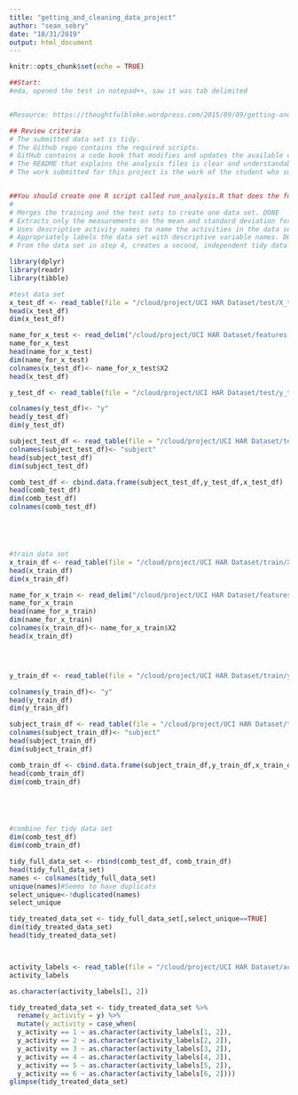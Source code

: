 ```yaml
---
title: "getting_and_cleaning_data_project"
author: "sean_sebry"
date: "10/31/2019"
output: html_document
---
```


```r
knitr::opts_chunk$set(echo = TRUE)

```

```r

##Start:
#eda, opened the test in notepad++, saw it was tab delimited

```

```r



```

```r

#Resource: https://thoughtfulbloke.wordpress.com/2015/09/09/getting-and-cleaning-the-assignment/

## Review criteria
# The submitted data set is tidy.
# The Github repo contains the required scripts.
# GitHub contains a code book that modifies and updates the available codebooks with the data to indicate all the variables and summaries calculated, along with units, and any other relevant information.
# The README that explains the analysis files is clear and understandable.
# The work submitted for this project is the work of the student who submitted it.


##You should create one R script called run_analysis.R that does the following.
# 
# Merges the training and the test sets to create one data set. DONE
# Extracts only the measurements on the mean and standard deviation for each measurement.
# Uses descriptive activity names to name the activities in the data set
# Appropriately labels the data set with descriptive variable names. DONE
# From the data set in step 4, creates a second, independent tidy data set with the average of each variable for each activity and each subject.

```

```r
library(dplyr)
library(readr)
library(tibble)

#test data set
x_test_df <- read_table(file = "/cloud/project/UCI HAR Dataset/test/X_test.txt",col_names = FALSE)
head(x_test_df)
dim(x_test_df)

name_for_x_test <- read_delim("/cloud/project/UCI HAR Dataset/features.txt"," ",col_names = FALSE)
name_for_x_test
head(name_for_x_test)
dim(name_for_x_test)
colnames(x_test_df)<- name_for_x_test$X2
head(x_test_df)

y_test_df <- read_table(file = "/cloud/project/UCI HAR Dataset/test/y_test.txt",col_names = FALSE)

colnames(y_test_df)<- "y"
head(y_test_df)
dim(y_test_df)

subject_test_df <- read_table(file = "/cloud/project/UCI HAR Dataset/test/subject_test.txt",col_names = FALSE)
colnames(subject_test_df)<- "subject"
head(subject_test_df)
dim(subject_test_df)

comb_test_df <- cbind.data.frame(subject_test_df,y_test_df,x_test_df)
head(comb_test_df)
dim(comb_test_df)
colnames(comb_test_df)





#train data set
x_train_df <- read_table(file = "/cloud/project/UCI HAR Dataset/train/X_train.txt",col_names = FALSE)
head(x_train_df)
dim(x_train_df)

name_for_x_train <- read_delim("/cloud/project/UCI HAR Dataset/features.txt"," ",col_names = FALSE)
name_for_x_train
head(name_for_x_train)
dim(name_for_x_train)
colnames(x_train_df)<- name_for_x_train$X2
head(x_train_df)




y_train_df <- read_table(file = "/cloud/project/UCI HAR Dataset/train/y_train.txt",col_names = FALSE)

colnames(y_train_df)<- "y"
head(y_train_df)
dim(y_train_df)

subject_train_df <- read_table(file = "/cloud/project/UCI HAR Dataset/train/subject_train.txt",col_names = FALSE)
colnames(subject_train_df)<- "subject"
head(subject_train_df)
dim(subject_train_df)

comb_train_df <- cbind.data.frame(subject_train_df,y_train_df,x_train_df)
head(comb_train_df)
dim(comb_train_df)





#combine for tidy data set
dim(comb_test_df)
dim(comb_train_df)

tidy_full_data_set <- rbind(comb_test_df, comb_train_df)
head(tidy_full_data_set)
names <- colnames(tidy_full_data_set)
unique(names)#Seems to have duplicats
select_unique<-!duplicated(names)
select_unique

tidy_treated_data_set <- tidy_full_data_set[,select_unique==TRUE]
dim(tidy_treated_data_set)
head(tidy_treated_data_set)



activity_labels <- read_table(file = "/cloud/project/UCI HAR Dataset/activity_labels.txt",col_names = FALSE)
activity_labels

as.character(activity_labels[1, 2])

tidy_treated_data_set <- tidy_treated_data_set %>%
  rename(y_activity = y) %>% 
  mutate(y_activity = case_when(
  y_activity == 1 ~ as.character(activity_labels[1, 2]),
  y_activity == 2 ~ as.character(activity_labels[2, 2]),
  y_activity == 3 ~ as.character(activity_labels[3, 2]),
  y_activity == 4 ~ as.character(activity_labels[4, 2]),
  y_activity == 5 ~ as.character(activity_labels[5, 2]),
  y_activity == 6 ~ as.character(activity_labels[6, 2])))
glimpse(tidy_treated_data_set)




```
